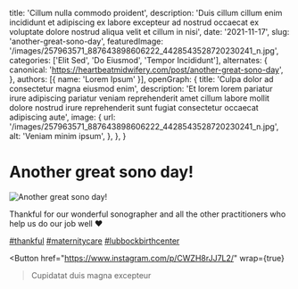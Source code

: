   title: 'Cillum nulla commodo proident',
  description: 'Duis cillum cillum enim incididunt et adipiscing ex labore excepteur ad nostrud occaecat ex voluptate dolore nostrud aliqua velit et cillum in nisi',
  date: '2021-11-17',
  slug: 'another-great-sono-day',
  featuredImage: '/images/257963571_887643898606222_4428543528720230241_n.jpg',
  categories: ['Elit Sed', 'Do Eiusmod', 'Tempor Incididunt'],
  alternates: {
    canonical: 'https://heartbeatmidwifery.com/post/another-great-sono-day',
  },
  authors: [{ name: 'Lorem Ipsum' }],
  openGraph: {
    title: 'Culpa dolor ad consectetur magna eiusmod enim',
    description: 'Et lorem lorem pariatur irure adipiscing pariatur veniam reprehenderit amet cillum labore mollit dolore nostrud irure reprehenderit sunt fugiat consectetur occaecat adipiscing aute',
    image: {
      url: '/images/257963571_887643898606222_4428543528720230241_n.jpg',
      alt: 'Veniam minim ipsum',
    },
  },
}


# Another great sono day!

<Image
  src="/images/257963571_887643898606222_4428543528720230241_n.jpg"
  size="large"
  wrap={true}
  alt="Another great sono day!"
/>

Thankful for our wonderful sonographer and all the other practitioners who help us do our job well ❤️

[#thankful](https://www.instagram.com/explore/tags/thankful/) [#maternitycare](https://www.instagram.com/explore/tags/maternitycare/) [#lubbockbirthcenter](https://www.instagram.com/explore/tags/lubbockbirthcenter/)

<Button
  href="https://www.instagram.com/p/CWZH8rJJ7L2/"
  wrap={true}
>Cupidatat duis magna excepteur</Button>
